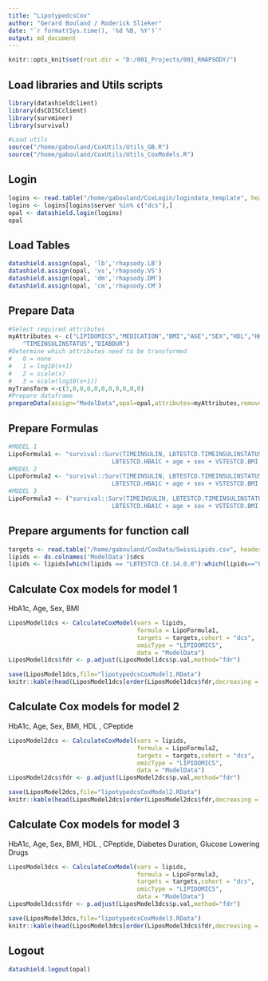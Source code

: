 ```yaml
---
title: "LipotypedcsCox"
author: "Gerard Bouland / Roderick Slieker"
date: "`r format(Sys.time(), '%d %B, %Y')`"
output: md_document
---
```


```r
knitr::opts_knit$set(root.dir = "D:/001_Projects/001_RHAPSODY/")
```

## Load libraries and Utils scripts
```r
library(datashieldclient)
library(dsCDISCclient)
library(survminer)
library(survival)

#Load utils
source("/home/gabouland/CoxUtils/Utils_GB.R")
source("/home/gabouland/CoxUtils/Utils_CoxModels.R")
```

## Login
```r
logins <- read.table("/home/gabouland/CoxLogin/logindata_template", header=T)
logins <- logins[logins$server %in% c("dcs"),]
opal <- datashield.login(logins)
opal
```

## Load Tables
```r
datashield.assign(opal, 'lb','rhapsody.LB')
datashield.assign(opal, 'vs','rhapsody.VS')
datashield.assign(opal, 'dm','rhapsody.DM')
datashield.assign(opal, 'cm','rhapsody.CM')
```

## Prepare Data
```r
#Select required attributes 
myAttributes <- c("LIPIDOMICS","MEDICATION","BMI","AGE","SEX","HDL","HBA1C","CPEPTIDE","TIMETOINSULIN",
	"TIMEINSULINSTATUS","DIABDUR")
#Determine which attributes need to be transformed
#   0 = none
#   1 = log10(x+1)
#   2 = scale(x)
#   3 = scale(log10(x+1))
myTransform <-c(3,0,0,0,0,0,0,0,0,0,0)
#Prepare dataframe
prepareData(assign="ModelData",opal=opal,attributes=myAttributes,removeNA=FALSE,transformVector=myTransform,cohort="dcs")
```


## Prepare Formulas
```r
#MODEL 1 
LipoFormula1 <- "survival::Surv(TIMEINSULIN, LBTESTCD.TIMEINSULINSTATUS) ~ %s +
                             LBTESTCD.HBA1C + age + sex + VSTESTCD.BMI "
#MODEL 2
LipoFormula2 <- "survival::Surv(TIMEINSULIN, LBTESTCD.TIMEINSULINSTATUS) ~ %s +
                             LBTESTCD.HBA1C + age + sex + VSTESTCD.BMI + LBTESTCD.HDL + LBTESTCD.CPEPTIDE "
#MODEL 3
LipoFormula3 <- ("survival::Surv(TIMEINSULIN, LBTESTCD.TIMEINSULINSTATUS) ~ %s +
                             LBTESTCD.HBA1C + age + sex + VSTESTCD.BMI + LBTESTCD.HDL + LBTESTCD.CPEPTIDE + DIABETESDURATION + glucoselowering")

```

## Prepare arguments for function call
```r
targets <- read.table("/home/gabouland/CoxData/SwissLipids.csv", header=T, sep=",")
lipids <- ds.colnames('ModelData')$dcs
lipids <- lipids[which(lipids == "LBTESTCD.CE.14.0.0"):which(lipids=="LBTESTCD.TAG.58.8.0")]
```

## Calculate Cox models for model 1
HbA1c, Age, Sex, BMI
```r
LiposModel1dcs <- CalculateCoxModel(vars = lipids,
                                    formula = LipoFormula1,
                                    targets = targets,cohort = "dcs",
                                    omicType = "LIPIDOMICS",
                                    data = "ModelData")
LiposModel1dcs$fdr <- p.adjust(LiposModel1dcs$p.val,method="fdr")
```


```r
save(LiposModel1dcs,file="lipotypedcsCoxModel1.RData")
knitr::kable(head(LiposModel1dcs[order(LiposModel1dcs$fdr,decreasing = F),],10))
```

## Calculate Cox models for model 2
HbA1c, Age, Sex, BMI, HDL , CPeptide
```r
LiposModel2dcs <- CalculateCoxModel(vars = lipids,
                                    formula = LipoFormula2,
                                    targets = targets,cohort = "dcs",
                                    omicType = "LIPIDOMICS",
                                    data = "ModelData")
LiposModel2dcs$fdr <- p.adjust(LiposModel2dcs$p.val,method="fdr")
```


```r
save(LiposModel2dcs,file="lipotypedcsCoxModel2.RData")
knitr::kable(head(LiposModel2dcs[order(LiposModel2dcs$fdr,decreasing = F),],10))
```

## Calculate Cox models for model 3
HbA1c, Age, Sex, BMI, HDL , CPeptide, Diabetes Duration, Glucose Lowering Drugs
```r
LiposModel3dcs <- CalculateCoxModel(vars = lipids,
                                    formula = LipoFormula3,
                                    targets = targets,cohort = "dcs",
                                    omicType = "LIPIDOMICS",
                                    data = "ModelData")
LiposModel3dcs$fdr <- p.adjust(LiposModel3dcs$p.val,method="fdr")
```


```r
save(LiposModel3dcs,file="lipotypedcsCoxModel3.RData")
knitr::kable(head(LiposModel3dcs[order(LiposModel3dcs$fdr,decreasing = F),],10))
```

## Logout
```r
datashield.logout(opal)
```






